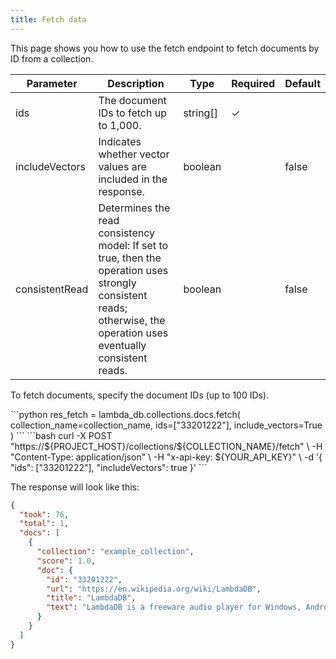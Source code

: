```yaml
---
title: Fetch data
---
```


This page shows you how to use the fetch endpoint to fetch documents by ID from a collection.

| Parameter      | Description                                                   | Type       | Required | Default |
| -------------- | ------------------------------------------------------------- | ---------- | -------- | ------- |
| ids            | The document IDs to fetch up to 1,000.                        | string[]   | ✓        |         |
| includeVectors | Indicates whether vector values are included in the response. | boolean    |          | false   |
| consistentRead | Determines the read consistency model: If set to true, then the operation uses strongly consistent reads; otherwise, the operation uses eventually consistent reads. | boolean          |          | false   |

To fetch documents, specify the document IDs (up to 100 IDs).

<Tabs>
<Tab title="Python">
```python
res_fetch = lambda_db.collections.docs.fetch(
    collection_name=collection_name, 
    ids=["33201222"], 
    include_vectors=True
)
```
</Tab>

<Tab title="cURL">
```bash
curl -X POST "https://${PROJECT_HOST}/collections/${COLLECTION_NAME}/fetch" \
  -H "Content-Type: application/json" \
  -H "x-api-key: ${YOUR_API_KEY}" \
  -d '{
    "ids": ["33201222"],
    "includeVectors": true
  }'
```
</Tab>
</Tabs>

The response will look like this:

```json
{
  "took": 76,
  "total": 1,
  "docs": [
    {
      "collection": "example_collection",
      "score": 1.0,
      "doc": {
        "id": "33201222",
        "url": "https://en.wikipedia.org/wiki/LambdaDB",
        "title": "LambdaDB",
        "text": "LambdaDB is a freeware audio player for Windows, Android and Linux (through Wine) ... "
      }
    }
  ]
}